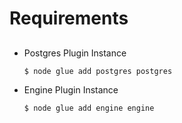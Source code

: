
<Meta title="Graphql Plugin Docs/Requirements" />

# Requirements

##

- Postgres Plugin Instance
    
    ```bash
    $ node glue add postgres postgres
    ```



- Engine Plugin Instance
    
    ```bash
    $ node glue add engine engine
    ```
  